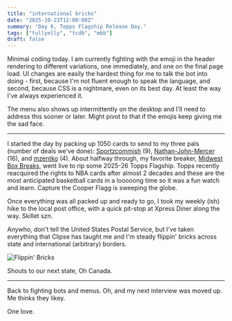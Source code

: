 ```yaml
---
title: "international bricks"
date: "2025-10-23T12:00:00Z"
summary: "Day 6, Topps Flagship Release Day."
tags: ["tullyelly", "tcdb", "mbb"]
draft: false
---
```


Minimal coding today. I am currently fighting with the emoji in the header rendering to different variations, one immediately, and one on the final page load. UI changes are easily the hardest thing for me to talk the bot into doing - first, because I'm not fluent enough to speak the language, and second, because CSS is a nightmare, even on its best day. At least the way I've always experienced it.

The menu also shows up intermittently on the desktop and I'll need to address this sooner or later. Might pivot to that if the emojis keep giving me the sad face.

---

I started the day by packing up 1050 cards to send to my three pals (number of deals we've done): <a href="https://www.tcdb.com/Profile.cfm/Sportzcommish" target="_blank" rel="noopener noreferrer">Sportzcommish</a> (9), <a href="https://www.tcdb.com/Profile.cfm/Nathan-John-Mercer" target="_blank" rel="noopener noreferrer">Nathan-John-Mercer</a> (16), and <a href="https://www.tcdb.com/Profile.cfm/mzentko" target="_blank" rel="noopener noreferrer">mzentko</a> (4). About halfway through, my favorite breaker, <a href="https://midwestboxbreaks.net/" target="_blank" rel="noopener noreferrer">Midwest Box Breaks</a>, went live to rip some 2025-26 Topps Flagship. Topps recently reacquired the rights to NBA cards after almost 2 decades and these are the most anticipated basketball cards in a looooong time so it was a fun watch and learn. Capture the Cooper Flagg is sweeping the globe.

Once everything was all packed up and ready to go, I took my weekly (ish) hike to the local post office, with a quick pit-stop at Xpress Diner along the way. Skillet szn.

Anywho, don't tell the United States Postal Service, but I've taken everything that Clipse has taught me and I'm steady flippin' bricks across state and international (arbitrary) borders.

![Flippin' Bricks](/images/optimized/international-bricks/flippin-bricks.webp)

Shouts to our next state, Oh Canada.

---

Back to fighting bots and menus. Oh, and my next interview was moved up. Me thinks they likey.

One love.
